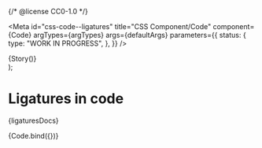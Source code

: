 {/* @license CC0-1.0 */}


<Meta
  id="css-code--ligatures"
  title="CSS Component/Code"
  component={Code}
  argTypes={argTypes}
  args={defaultArgs}
  parameters={{
    status: {
      type: "WORK IN PROGRESS",
    },
  }}
/>

  <div style={{ "font-variant-ligatures": "common-ligatures" }}>{Story()}</div>
);

# Ligatures in code

<Description>{ligaturesDocs}</Description>

<Canvas>
  <Story
    name="Ligatures in code"
    decorators={[ContainerWithLigatures]}
    args={{
      textContent:
        "/* “fi,” “ff,” and “fl“ are common ligatures. In code they should take up the space of two characters. Some ligatures are available in Unicode as one character, such as “ﬁ” (U+FB01), Ĳ (U+0132) and ĳ (U+0133). */",
    }}
  >
    {Code.bind({})}
  </Story>
</Canvas>
